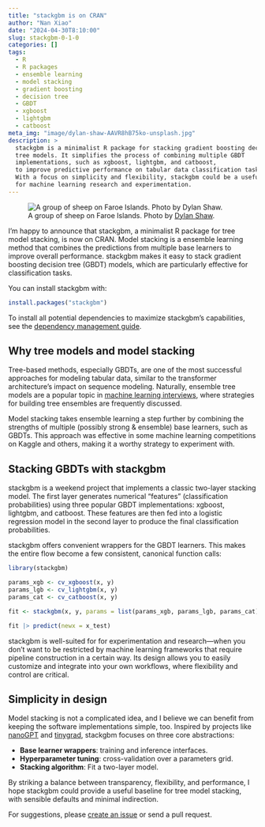 ```yaml
---
title: "stackgbm is on CRAN"
author: "Nan Xiao"
date: "2024-04-30T8:10:00"
slug: stackgbm-0-1-0
categories: []
tags:
  - R
  - R packages
  - ensemble learning
  - model stacking
  - gradient boosting
  - decision tree
  - GBDT
  - xgboost
  - lightgbm
  - catboost
meta_img: "image/dylan-shaw-AAVR8hB75ko-unsplash.jpg"
description: >
  stackgbm is a minimalist R package for stacking gradient boosting decision
  tree models. It simplifies the process of combining multiple GBDT
  implementations, such as xgboost, lightgbm, and catboost,
  to improve predictive performance on tabular data classification tasks.
  With a focus on simplicity and flexibility, stackgbm could be a useful tool
  for machine learning research and experimentation.
---
```


![A group of sheep on Faroe Islands. Photo by [Dylan Shaw](https://unsplash.com/photos/AAVR8hB75ko).](/image/dylan-shaw-AAVR8hB75ko-unsplash.jpg)

I'm happy to announce that stackgbm, a minimalist R package for tree model
stacking, is now on CRAN.
Model stacking is a ensemble learning method that combines the predictions from
multiple base learners to improve overall performance. stackgbm makes it easy
to stack gradient boosting decision tree (GBDT) models, which are particularly
effective for classification tasks.

You can install stackgbm with:

```r
install.packages("stackgbm")
```

To install all potential dependencies to maximize stackgbm's capabilities, see the
[dependency management guide](https://github.com/nanxstats/stackgbm/wiki/Manage-dependencies).

## Why tree models and model stacking

Tree-based methods, especially GBDTs, are one of the most successful approaches
for modeling tabular data, similar to the transformer architecture's impact on
sequence modeling. Naturally, ensemble tree models are a popular topic in
[machine learning interviews](https://huyenchip.com/ml-interviews-book/contents/8.1.2-questions.html),
where strategies for building tree ensembles are frequently discussed.

Model stacking takes ensemble learning a step further by combining the
strengths of multiple (possibly strong & ensemble) base learners, such as GBDTs.
This approach was effective in some machine learning competitions on
Kaggle and others, making it a worthy strategy to experiment with.

## Stacking GBDTs with stackgbm

stackgbm is a weekend project that implements a classic two-layer stacking model.
The first layer generates numerical "features" (classification probabilities)
using three popular GBDT implementations: xgboost, lightgbm, and catboost.
These features are then fed into a logistic regression model in the second layer
to produce the final classification probabilities.

stackgbm offers convenient wrappers for the GBDT learners. This makes the
entire flow become a few consistent, canonical function calls:

```r
library(stackgbm)

params_xgb <- cv_xgboost(x, y)
params_lgb <- cv_lightgbm(x, y)
params_cat <- cv_catboost(x, y)

fit <- stackgbm(x, y, params = list(params_xgb, params_lgb, params_cat))

fit |> predict(newx = x_test)
```

stackgbm is well-suited for for experimentation and research---when you don't
want to be restricted by machine learning frameworks that require pipeline
construction in a certain way. Its design allows you to easily customize and
integrate into your own workflows, where flexibility and control are critical.

## Simplicity in design

Model stacking is not a complicated idea, and I believe we can benefit from
keeping the software implementations simple, too.
Inspired by projects like [nanoGPT](https://github.com/karpathy/nanoGPT)
and [tinygrad](https://github.com/tinygrad/tinygrad), stackgbm focuses on three
core abstractions:

- **Base learner wrappers**: training and inference interfaces.
- **Hyperparameter tuning**: cross-validation over a parameters grid.
- **Stacking algorithm**: Fit a two-layer model.

By striking a balance between transparency, flexibility, and performance,
I hope stackgbm could provide a useful baseline for tree model stacking,
with sensible defaults and minimal indirection.

For suggestions, please [create an issue](https://github.com/nanxstats/stackgbm/issues)
or send a pull request.
